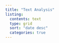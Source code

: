 ```yaml
---
title: "Text Analysis"
listing: 
  contents: text 
  type: grid
  sort: "date desc"
  categories: true
---
```



